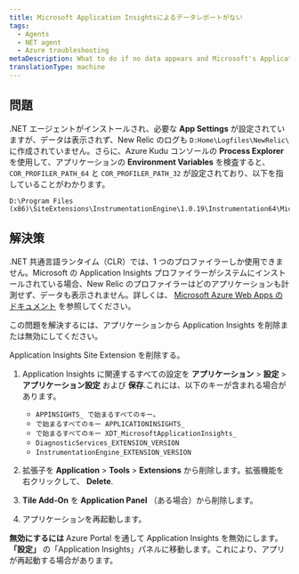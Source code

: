 ```yaml
---
title: Microsoft Application Insightsによるデータレポートがない
tags:
  - Agents
  - NET agent
  - Azure troubleshooting
metaDescription: What to do if no data appears and Microsoft's Application Insights profiler is preventing the New Relic .NET profiler from instrumenting your app.
translationType: machine
---
```


## 問題

.NET エージェントがインストールされ、必要な **App Settings** が設定されていますが、データは表示されず、New Relic のログも `D:Home\Logfiles\NewRelic\` に作成されていません。さらに、Azure Kudu コンソールの **Process Explorer** を使用して、アプリケーションの **Environment Variables** を検査すると、 `COR_PROFILER_PATH_64` と `COR_PROFILER_PATH_32` が設定されており、以下を指していることがわかります。

```
D:\Program Files (x86)\SiteExtensions\InstrumentationEngine\1.0.19\Instrumentation64\MicrosoftInstrumentationEngine_x64.dll
```

## 解決策

.NET 共通言語ランタイム（CLR）では、1 つのプロファイラーしか使用できません。Microsoft の Application Insights プロファイラーがシステムにインストールされている場合、New Relic のプロファイラーはどのアプリケーションも計測せず、データも表示されません。詳しくは、 [Microsoft Azure Web Apps のドキュメント](https://docs.microsoft.com/en-us/azure/azure-monitor/app/azure-web-apps) を参照してください。

この問題を解決するには、アプリケーションから Application Insights を削除または無効にしてください。

Application Insights Site Extension を削除する。

1. Application Insights に関連するすべての設定を **アプリケーション** > **設定** > **アプリケーション設定** および **保存**.これには、以下のキーが含まれる場合があります。

   - `APPINSIGHTS_ で始まるすべてのキー。`
   - `で始まるすべてのキー APPLICATIONINSIGHTS_`
   - `で始まるすべてのキー XDT_MicrosoftApplicationInsights_`
   - `DiagnosticServices_EXTENSION_VERSION`
   - `InstrumentationEngine_EXTENSION_VERSION`

2. 拡張子を **Application** > **Tools** > **Extensions** から削除します。拡張機能を右クリックして、 **Delete**.

3. **Tile Add-On** を **Application Panel** （ある場合）から削除します。

4. アプリケーションを再起動します。

**無効にするには** Azure Portal を通して Application Insights を無効にします。 **「設定」** の「Application Insights」パネルに移動します。これにより、アプリが再起動する場合があります。
